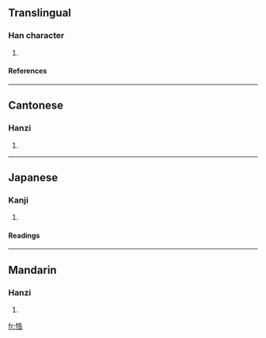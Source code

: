 ==Translingual==
===Han character===
{{Han char|rn=93|rad=牛|as=07|sn=11|four=2456<sub>1</sub>|canj=竹手竹土口 (HQHGR)}}
# {{defn|Han|sort=牛07}}
====References====
{{Han ref|kx=0701.110|dkj=20032|dj=1114.180|hdz=31810.170|uh=727F|ud=29311|bh=D65F|bd=54879}}

----
==Cantonese==
===Hanzi===
{{yue-hanzi|jyut=|y=guk1}}
# {{defn|Cantonese}}

----
==Japanese==
===Kanji===
{{ja-kanji|grade=|rs=牛07}}
# {{defn|Japanese}} 
====Readings====
{{ja-readings|on=[[こく]] (koku)|kun=[[おり]] (ori)}}

----
==Mandarin==
===Hanzi===
{{cmn-hanzi|pin=[[gù]] (gu4), [[yī]] (yi1)|wg=ku<sup>4</sup>, i<sup>1</sup>}}
# {{defn|Mandarin}}

[[fr:牿]]